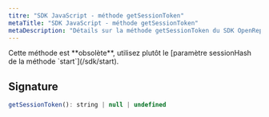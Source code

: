 ```yaml
---
titre: "SDK JavaScript - méthode getSessionToken"
metaTitle: "SDK JavaScript - méthode getSessionToken"
metaDescription: "Détails sur la méthode getSessionToken du SDK OpenReplay"
---
```


<Aside type="danger">
    Cette méthode est **obsolète**, utilisez plutôt le [paramètre sessionHash de la méthode `start`](/sdk/start).
</Aside>

## Signature

```js 
getSessionToken(): string | null | undefined
```

